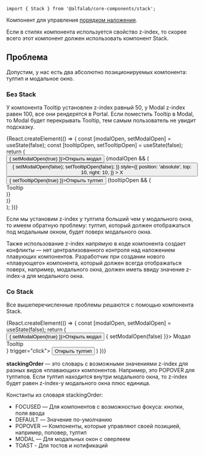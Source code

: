 

<Meta title='Компоненты' component={Stack} />

<!-- Canvas -->

<Story name='Stack' />

<!-- Docs -->

<ComponentHeader
    name='Stack'
    version={version}
    package='@alfalab/core-components/stack'
    stage={2}
/>

```tsx
import { Stack } from '@alfalab/core-components/stack';
```

Компонент для управления [порядком наложения](https://developer.mozilla.org/ru/docs/Web/CSS/z-index).

Если в стилях компонента используется свойство z-index, то скорее всего этот компонент должен использовать компонент Stack.

## Проблема

Допустим, у нас есть два абсолютно позиционируемых компонента: тултип и модальное окно.

### Без Stack

У компонента Tooltip установлен z-index равный 50, у Modal z-index равен 100, все они рендерятся в Portal.
Если поместить Tooltip в Modal, то Modal будет перекрывать Tooltip, тем самым пользователь не увидит подсказку.

<Preview>
    {React.createElement(() => {
        const [modalOpen, setModalOpen] = useState(false);
        const [tooltipOpen, setTooltipOpen] = useState(false);
        return (
            <div>
                <Button onClick={() => { setModalOpen(true) }}>Открыть модал</Button>
                {modalOpen && (
                    <Portal>
                        <div
                            style={{
                                zIndex: 100,
                                position: 'fixed',
                                top: 0,
                                right: 0,
                                bottom: 0,
                                left: 0,
                                minHeight: '100vh',
                                overflowY: 'auto',
                                overscrollBehaviorY: 'contain',
                                backgroundColor: 'rgba(11,31,53,.6)',
                                display: 'flex'
                            }}
                        >
                            <div
                                style={{
                                    position: 'relative',
                                    width: 800,
                                    margin: 'auto',
                                    padding: 30,
                                    backgroundColor: 'white',
                                    border: '1px solid black',
                                }}
                            >
                                <button
                                    onClick={() => {
                                        setModalOpen(false);
                                        setTooltipOpen(false);
                                    }}
                                    style={{
                                        position: 'absolute',
                                        top: 10,
                                        right: 10,
                                    }}
                                >
                                    X
                                </button>
                                <Button onClick={() => { setTooltipOpen(true) }}>Открыть тултип</Button>
                                {tooltipOpen && (
                                    <Portal>
                                        <div
                                            style={{
                                                position: 'fixed',
                                                top: '50%',
                                                left: '50%',
                                                zIndex: 50,
                                                display: 'flex',
                                                transform: 'translate(-50%, -50%)'
                                            }}
                                        >
                                            <div style={{
                                                margin: 'auto',
                                                padding: '10px',
                                                borderRadius: '10px',
                                                boxShadow: '0 0 10px rgba(0, 0, 0, 0.1)'
                                            }}>
                                                Tooltip
                                            </div>
                                        </div>
                                    </Portal>
                                )}
                            </div>
                        </div>
                    </Portal>
                )}
            </div>
        );
    })}
</Preview>

Если мы установим z-index у тултипа больший чем у модального окна, то имеем обратную проблему: тултип,
который должен отображаться под модальным окном, будет поверх модального окна.

Также использование z-index напрямую в коде компонента создает конфликты — нет централизованного контроля над наложением плавующих компонентов.
Разработчик при создании нового «плавующего» компонента, который должен всегда отображаться поверх, например, модального окна,
должен иметь ввиду значение z-index-а для модального окна.

### Со Stack

Все вышеперечисленные проблемы решаются с помощью компонента Stack.

<Preview>
    {React.createElement(() => {
        const [modalOpen, setModalOpen] = useState(false);
        return (
            <div>
                <Button onClick={() => { setModalOpen(true) }}>Открыть модал</Button>
                <ModalDesktop open={modalOpen} onClose={() => { setModalOpen(false) }}>
                    <ModalDesktop.Header>
                        Модал
                    </ModalDesktop.Header>
                    <ModalDesktop.Content>
                        <Tooltip content={<div>Tooltip</div>} trigger="click">
                            <Button>Открыть тултип</Button>
                        </Tooltip>
                    </ModalDesktop.Content>
                </ModalDesktop>
            </div>
        )
    })}
</Preview>

**stackingOrder** — это словарь с возможными значениями z-index для разных видов «плавающих» компонентов.
Например, это POPOVER для тултипов.
Если тултип находится внутри модального окна, то z-index будет равен z-index-у модального окна плюс единица.

Константы из словаря stackingOrder:

-   FOCUSED — Для компонентов с возможностью фокуса: кнопки, поля ввода
-   DEFAULT — Значение по-умолчанию
-   POPOVER — Компоненты, которые управляют своей позицией, например, поповер, тултип
-   MODAL — Для модальных окон с оверлеем
-   TOAST - Для тостов и нотификаций

<Props of={Stack} />

